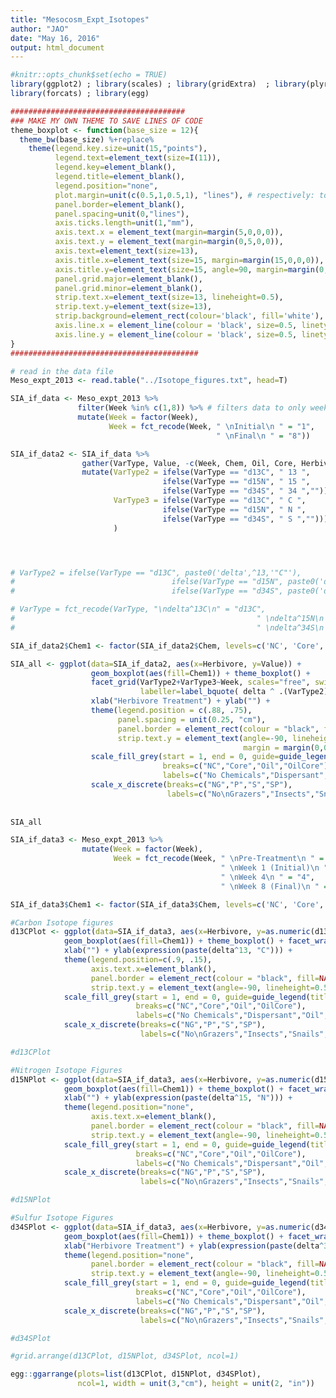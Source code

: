 ```yaml
---
title: "Mesocosm_Expt_Isotopes"
author: "JAO"
date: "May 16, 2016"
output: html_document
---
```


```r
#knitr::opts_chunk$set(echo = TRUE)
library(ggplot2) ; library(scales) ; library(gridExtra)  ; library(plyr)  ; library(dplyr) ; library(tidyverse)
library(forcats) ; library(egg)
```

```r
#######################################
### MAKE MY OWN THEME TO SAVE LINES OF CODE
theme_boxplot <- function(base_size = 12){
  theme_bw(base_size) %+replace%
    theme(legend.key.size=unit(15,"points"),
          legend.text=element_text(size=I(11)),
          legend.key=element_blank(),
          legend.title=element_blank(),
          legend.position="none",
          plot.margin=unit(c(0.5,1,0.5,1), "lines"), # respectively: top, right, bottom, left; refers to margin *outside* labels; default is c(1,1,0.5,0.5)
          panel.border=element_blank(),
          panel.spacing=unit(0,"lines"),
          axis.ticks.length=unit(1,"mm"),
          axis.text.x = element_text(margin=margin(5,0,0,0)),
          axis.text.y = element_text(margin=margin(0,5,0,0)),
          axis.text=element_text(size=13),
          axis.title.x=element_text(size=15, margin=margin(15,0,0,0)), 
          axis.title.y=element_text(size=15, angle=90, margin=margin(0,15,0,0)), 
          panel.grid.major=element_blank(),
          panel.grid.minor=element_blank(),
          strip.text.x=element_text(size=13, lineheight=0.5),
          strip.text.y=element_text(size=13),
          strip.background=element_rect(colour='black', fill='white'),
          axis.line.x = element_line(colour = 'black', size=0.5, linetype='solid'),
          axis.line.y = element_line(colour = 'black', size=0.5, linetype='solid'))
}  
##########################################
```

```r
# read in the data file
Meso_expt_2013 <- read.table("../Isotope_figures.txt", head=T)

SIA_if_data <- Meso_expt_2013 %>% 
               filter(Week %in% c(1,8)) %>% # filters data to only week 1 and week 8
               mutate(Week = factor(Week),
                      Week = fct_recode(Week, " \nInitial\n " = "1",
                                              " \nFinal\n " = "8")) 

```

```r

SIA_if_data2 <- SIA_if_data %>%
                gather(VarType, Value, -c(Week, Chem, Oil, Core, Herbivore)) %>% 
                mutate(VarType2 = ifelse(VarType == "d13C", " 13 ", 
                                  ifelse(VarType == "d15N", " 15 ",
                                  ifelse(VarType == "d34S", " 34 ",""))),
                       VarType3 = ifelse(VarType == "d13C", " C ",
                                  ifelse(VarType == "d15N", " N ",
                                  ifelse(VarType == "d34S", " S ","")))
                       )




# VarType2 = ifelse(VarType == "d13C", paste0('delta',^13,'"C"'),
#                                   ifelse(VarType == "d15N", paste0('delta',^15,'"N"'),
#                                   ifelse(VarType == "d34S", paste0('delta',^34,'"S"'),"")))

# VarType = fct_recode(VarType, "\ndelta^13C\n" = "d13C",
#                                                      " \ndelta^15N\n " = "d15N",
#                                                      " \ndelta^34S\n " = "d34S")

```

```r

SIA_if_data2$Chem1 <- factor(SIA_if_data2$Chem, levels=c('NC', 'Core', 'Oil', 'OilCore')) # for ordering the plot

SIA_all <- ggplot(data=SIA_if_data2, aes(x=Herbivore, y=Value)) + 
                  geom_boxplot(aes(fill=Chem1)) + theme_boxplot() +
                  facet_grid(VarType2+VarType3~Week, scales="free", switch="y", 
                             labeller=label_bquote( delta ^ .(VarType2) * .(VarType3) )) +
                  xlab("Herbivore Treatment") + ylab("") + 
                  theme(legend.position = c(.88, .75),
                        panel.spacing = unit(0.25, "cm"),
                        panel.border = element_rect(colour = "black", fill=NA),
                        strip.text.y = element_text(angle=-90, lineheight=0.5, size=14, 
                                                    margin = margin(0,0.5,0,0.5, "cm"))) +
                  scale_fill_grey(start = 1, end = 0, guide=guide_legend(title = NULL),
                                  breaks=c("NC","Core","Oil","OilCore"),
                                  labels=c("No Chemicals","Dispersant","Oil","Oil + Dispersant")) +
                  scale_x_discrete(breaks=c("NG","P","S","SP"),
                                   labels=c("No\nGrazers","Insects","Snails","Insects +\nSnails")) 
  
  
SIA_all

```

```r

SIA_if_data3 <- Meso_expt_2013 %>% 
                mutate(Week = factor(Week),
                       Week = fct_recode(Week, " \nPre-Treatment\n " = "0",
                                               " \nWeek 1 (Initial)\n " = "1",
                                               " \nWeek 4\n " = "4",
                                               " \nWeek 8 (Final)\n " = "8")) 

SIA_if_data3$Chem1 <- factor(SIA_if_data3$Chem, levels=c('NC', 'Core', 'Oil', 'OilCore')) # for ordering the plot

```

```r
#Carbon Isotope figures
d13CPlot <- ggplot(data=SIA_if_data3, aes(x=Herbivore, y=as.numeric(d13C))) + 
            geom_boxplot(aes(fill=Chem1)) + theme_boxplot() + facet_wrap(~ Week, ncol=2) +
            xlab("") + ylab(expression(paste(delta^13, "C"))) + 
            theme(legend.position=c(.9, .15),
                  axis.text.x=element_blank(),
                  panel.border = element_rect(colour = "black", fill=NA),
                  strip.text.y = element_text(angle=-90, lineheight=0.5, size=14)) +
            scale_fill_grey(start = 1, end = 0, guide=guide_legend(title = NULL),
                            breaks=c("NC","Core","Oil","OilCore"),
                            labels=c("No Chemicals","Dispersant","Oil","Oil + Dispersant")) +
            scale_x_discrete(breaks=c("NG","P","S","SP"),
                             labels=c("No\nGrazers","Insects","Snails","Insects +\nSnails")) 

#d13CPlot
```


```r
#Nitrogen Isotope Figures
d15NPlot <- ggplot(data=SIA_if_data3, aes(x=Herbivore, y=as.numeric(d15N))) + 
            geom_boxplot(aes(fill=Chem1)) + theme_boxplot() + facet_wrap(~ Week, ncol=2) +
            xlab("") + ylab(expression(paste(delta^15, "N"))) + 
            theme(legend.position="none",
                  axis.text.x=element_blank(),
                  panel.border = element_rect(colour = "black", fill=NA),
                  strip.text.y = element_text(angle=-90, lineheight=0.5,size=14)) +
            scale_fill_grey(start = 1, end = 0, guide=guide_legend(title = NULL),
                            breaks=c("NC","Core","Oil","OilCore"),
                            labels=c("No Chemicals","Dispersant","Oil","Oil + Dispersant")) +
            scale_x_discrete(breaks=c("NG","P","S","SP"),
                             labels=c("No\nGrazers","Insects","Snails","Insects +\nSnails")) 

#d15NPlot
```


```r
#Sulfur Isotope Figures
d34SPlot <- ggplot(data=SIA_if_data3, aes(x=Herbivore, y=as.numeric(d34S))) + 
            geom_boxplot(aes(fill=Chem1)) + theme_boxplot() + facet_wrap(~ Week, ncol=2) +
            xlab("Herbivore Treatment") + ylab(expression(paste(delta^34, "S"))) + 
            theme(legend.position="none",
                  panel.border = element_rect(colour = "black", fill=NA),
                  strip.text.y = element_text(angle=-90, lineheight=0.5,size=14)) +
            scale_fill_grey(start = 1, end = 0, guide=guide_legend(title = NULL),
                            breaks=c("NC","Core","Oil","OilCore"),
                            labels=c("No Chemicals","Dispersant","Oil","Oil + Dispersant")) +
            scale_x_discrete(breaks=c("NG","P","S","SP"),
                             labels=c("No\nGrazers","Insects","Snails","Insects +\nSnails")) 

#d34SPlot
```

```r
#grid.arrange(d13CPlot, d15NPlot, d34SPlot, ncol=1)

egg::ggarrange(plots=list(d13CPlot, d15NPlot, d34SPlot), 
               ncol=1, width = unit(3,"cm"), height = unit(2, "in"))

```





